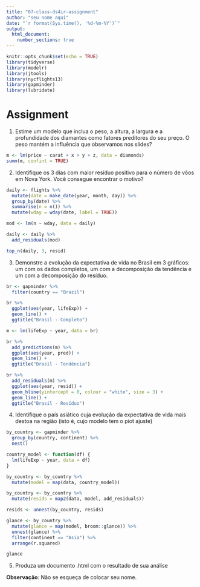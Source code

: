 ```yaml
---
title: "07-class-ds4ir-assignment"
author: "seu nome aqui"
date: "`r format(Sys.time(), '%d-%m-%Y')`"
output: 
  html_document:
    number_sections: true
---
```


```r
knitr::opts_chunk$set(echo = TRUE)
library(tidyverse)
library(modelr)
library(jtools)
library(nycflights13)
library(gapminder)
library(lubridate)
```

# Assignment {-}

1. Estime um modelo que inclua o peso, a altura, a largura e a profundidade dos 
diamantes como fatores preditores do seu preço. O peso mantém a influência que 
observamos nos slides?

```r
m <- lm(price ~ carat + x + y + z, data = diamonds)
summ(m, confint = TRUE)

```


2. Identifique os 3 dias com maior resíduo positivo para o número de vôos em Nova 
York. Você consegue encontrar o motivo?

```r
daily <- flights %>%
  mutate(date = make_date(year, month, day)) %>%
  group_by(date) %>%
  summarise(n = n()) %>% 
  mutate(wday = wday(date, label = TRUE))

mod <- lm(n ~ wday, data = daily)

daily <- daily %>%
  add_residuals(mod)

top_n(daily, 3, resid)

```

3. Demonstre a evolução da expectativa de vida no Brasil em 3 gráficos: um com os 
dados completos, um com a decomposição da tendência e um com a decomposição do resíduo.

```r

br <- gapminder %>% 
  filter(country == "Brazil") 

br %>% 
  ggplot(aes(year, lifeExp)) + 
  geom_line() + 
  ggtitle("Brasil - Completo")
```

```r

m <- lm(lifeExp ~ year, data = br)

br %>% 
  add_predictions(m) %>%
  ggplot(aes(year, pred)) + 
  geom_line() + 
  ggtitle("Brasil - Tendência")

```

```r

br %>% 
  add_residuals(m) %>% 
  ggplot(aes(year, resid)) + 
  geom_hline(yintercept = 0, colour = "white", size = 3) + 
  geom_line() + 
  ggtitle("Brasil - Resíduo")

```

4. Identifique o país asiático cuja evolução da expectativa de vida mais destoa 
na região (isto é, cujo modelo tem o piot ajuste)

```r
by_country <- gapminder %>% 
  group_by(country, continent) %>% 
  nest()

country_model <- function(df) {
  lm(lifeExp ~ year, data = df)
}

by_country <- by_country %>% 
  mutate(model = map(data, country_model))

by_country <- by_country %>% 
  mutate(resids = map2(data, model, add_residuals))

resids <- unnest(by_country, resids)

glance <- by_country %>% 
  mutate(glance = map(model, broom::glance)) %>% 
  unnest(glance) %>% 
  filter(continent == "Asia") %>% 
  arrange(r.squared)

glance
```


5. Produza um documento .html com o resultado de sua análise

**Observação**: Não se esqueça de colocar seu nome.